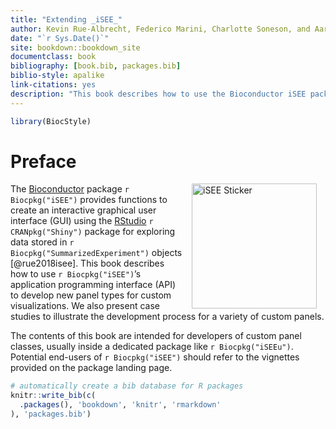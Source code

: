 ```yaml
--- 
title: "Extending _iSEE_"
author: Kevin Rue-Albrecht, Federico Marini, Charlotte Soneson, and Aaron Lun
date: "`r Sys.Date()`"
site: bookdown::bookdown_site
documentclass: book
bibliography: [book.bib, packages.bib]
biblio-style: apalike
link-citations: yes
description: "This book describes how to use the Bioconductor iSEE package to create web-applications for exploring data stored in SummarizedExperiment objects."
---
```


```r
library(BiocStyle)
```

# Preface {-}

<a href="https://bioconductor.org/packages/iSEE"><img src="https://github.com/Bioconductor/BiocStickers/raw/master/iSEE/iSEE.png" width="200" alt="iSEE Sticker" align="right" style="margin: 0 1em 0 1em" /></a> 

The [Bioconductor](https://bioconductor.org/) package `r Biocpkg("iSEE")` provides functions to create an interactive graphical user interface (GUI) using the [RStudio](https://rstudio.com/) `r CRANpkg("Shiny")` package for exploring data stored in `r Biocpkg("SummarizedExperiment")` objects [@rue2018isee].
This book describes how to use `r Biocpkg("iSEE")`'s application programming interface (API) to develop new panel types for custom visualizations.
We also present case studies to illustrate the development process for a variety of custom panels.

The contents of this book are intended for developers of custom panel classes, usually inside a dedicated package like `r Biocpkg("iSEEu")`.
Potential end-users of `r Biocpkg("iSEE")` should refer to the vignettes provided on the package landing page.

```r
# automatically create a bib database for R packages
knitr::write_bib(c(
  .packages(), 'bookdown', 'knitr', 'rmarkdown'
), 'packages.bib')
```
